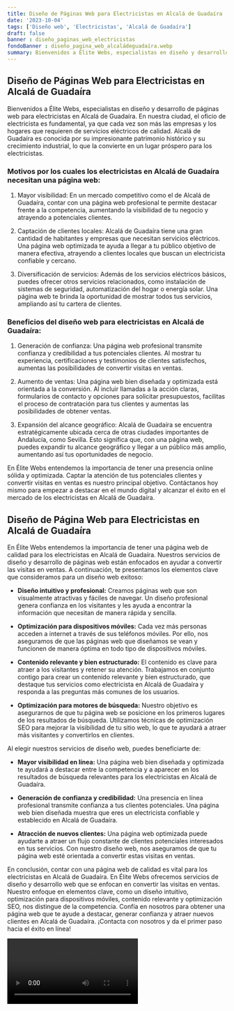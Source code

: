 ```yaml
---
title: Diseño de Páginas Web para Electricistas en Alcalá de Guadaíra
date: '2023-10-04'
tags: ['Diseño web', 'Electricistas', 'Alcalá de Guadaíra']
draft: false
banner : diseño_paginas_web_electricistas
fondoBanner : diseño_pagina_web_alcaládeguadaíra.webp
summary: Bienvenidos a Élite Webs, especialistas en diseño y desarrollo de páginas web para electricistas en Alcalá de Guadaíra. En nuestra ciudad, el oficio de electricista es fundamental, ya que cada vez son más las empresas y los hogares que requieren de servicios eléctricos de calidad. Alcalá de Guadaíra es conocida por su impresionante patrimonio histórico y su crecimiento industrial, lo que la convierte en un lugar próspero para los electricistas.
---
```


## Diseño de Páginas Web para Electricistas en Alcalá de Guadaíra

Bienvenidos a Élite Webs, especialistas en diseño y desarrollo de páginas web para electricistas en Alcalá de Guadaíra. En nuestra ciudad, el oficio de electricista es fundamental, ya que cada vez son más las empresas y los hogares que requieren de servicios eléctricos de calidad. Alcalá de Guadaíra es conocida por su impresionante patrimonio histórico y su crecimiento industrial, lo que la convierte en un lugar próspero para los electricistas.

### Motivos por los cuales los electricistas en Alcalá de Guadaíra necesitan una página web:

1. Mayor visibilidad: En un mercado competitivo como el de Alcalá de Guadaíra, contar con una página web profesional te permite destacar frente a la competencia, aumentando la visibilidad de tu negocio y atrayendo a potenciales clientes.

2. Captación de clientes locales: Alcalá de Guadaíra tiene una gran cantidad de habitantes y empresas que necesitan servicios eléctricos. Una página web optimizada te ayuda a llegar a tu público objetivo de manera efectiva, atrayendo a clientes locales que buscan un electricista confiable y cercano.

3. Diversificación de servicios: Además de los servicios eléctricos básicos, puedes ofrecer otros servicios relacionados, como instalación de sistemas de seguridad, automatización del hogar o energía solar. Una página web te brinda la oportunidad de mostrar todos tus servicios, ampliando así tu cartera de clientes.

### Beneficios del diseño web para electricistas en Alcalá de Guadaíra:

1. Generación de confianza: Una página web profesional transmite confianza y credibilidad a tus potenciales clientes. Al mostrar tu experiencia, certificaciones y testimonios de clientes satisfechos, aumentas las posibilidades de convertir visitas en ventas.

2. Aumento de ventas: Una página web bien diseñada y optimizada está orientada a la conversión. Al incluir llamadas a la acción claras, formularios de contacto y opciones para solicitar presupuestos, facilitas el proceso de contratación para tus clientes y aumentas las posibilidades de obtener ventas.

3. Expansión del alcance geográfico: Alcalá de Guadaíra se encuentra estratégicamente ubicada cerca de otras ciudades importantes de Andalucía, como Sevilla. Esto significa que, con una página web, puedes expandir tu alcance geográfico y llegar a un público más amplio, aumentando así tus oportunidades de negocio.

En Élite Webs entendemos la importancia de tener una presencia online sólida y optimizada. Captar la atención de tus potenciales clientes y convertir visitas en ventas es nuestro principal objetivo. Contáctanos hoy mismo para empezar a destacar en el mundo digital y alcanzar el éxito en el mercado de los electricistas en Alcalá de Guadaíra.

<GifSeo />

<Cta />

## Diseño de Página Web para Electricistas en Alcalá de Guadaíra

En Élite Webs entendemos la importancia de tener una página web de calidad para los electricistas en Alcalá de Guadaíra. Nuestros servicios de diseño y desarrollo de páginas web están enfocados en ayudar a convertir las visitas en ventas. A continuación, te presentamos los elementos clave que consideramos para un diseño web exitoso:

- **Diseño intuitivo y profesional:** Creamos páginas web que son visualmente atractivas y fáciles de navegar. Un diseño profesional genera confianza en los visitantes y les ayuda a encontrar la información que necesitan de manera rápida y sencilla.

- **Optimización para dispositivos móviles:** Cada vez más personas acceden a internet a través de sus teléfonos móviles. Por ello, nos aseguramos de que las páginas web que diseñamos se vean y funcionen de manera óptima en todo tipo de dispositivos móviles.

- **Contenido relevante y bien estructurado:** El contenido es clave para atraer a los visitantes y retener su atención. Trabajamos en conjunto contigo para crear un contenido relevante y bien estructurado, que destaque tus servicios como electricista en Alcalá de Guadaíra y responda a las preguntas más comunes de los usuarios.

- **Optimización para motores de búsqueda:** Nuestro objetivo es asegurarnos de que tu página web se posicione en los primeros lugares de los resultados de búsqueda. Utilizamos técnicas de optimización SEO para mejorar la visibilidad de tu sitio web, lo que te ayudará a atraer más visitantes y convertirlos en clientes.

Al elegir nuestros servicios de diseño web, puedes beneficiarte de:

- **Mayor visibilidad en línea:** Una página web bien diseñada y optimizada te ayudará a destacar entre la competencia y a aparecer en los resultados de búsqueda relevantes para los electricistas en Alcalá de Guadaíra.

- **Generación de confianza y credibilidad:** Una presencia en línea profesional transmite confianza a tus clientes potenciales. Una página web bien diseñada muestra que eres un electricista confiable y establecido en Alcalá de Guadaíra.

- **Atracción de nuevos clientes:** Una página web optimizada puede ayudarte a atraer un flujo constante de clientes potenciales interesados en tus servicios. Con nuestro diseño web, nos aseguramos de que tu página web esté orientada a convertir estas visitas en ventas.

En conclusión, contar con una página web de calidad es vital para los electricistas en Alcalá de Guadaíra. En Élite Webs ofrecemos servicios de diseño y desarrollo web que se enfocan en convertir las visitas en ventas. Nuestro enfoque en elementos clave, como un diseño intuitivo, optimización para dispositivos móviles, contenido relevante y optimización SEO, nos distingue de la competencia. Confía en nosotros para obtener una página web que te ayude a destacar, generar confianza y atraer nuevos clientes en Alcalá de Guadaíra. ¡Contacta con nosotros y da el primer paso hacia el éxito en línea!

<Video />

<CtaBot job='Electricistas' city='Alcalá de Guadaíra'/>

<Gmaps query='Alcalá de Guadaíra+españa+maps' />